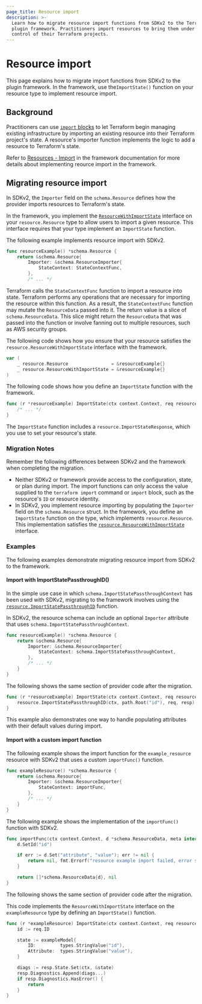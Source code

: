 ```yaml
---
page_title: Resource import
description: >-
  Learn how to migrate resource import functions from SDKv2 to the Terraform
  plugin framework. Practitioners import resources to bring them under the
  control of their Terraform projects.
---
```


# Resource import

This page explains how to migrate import functions from SDKv2 to the plugin
framework. In the framework, use the`ImportState()` function on your resource type to implement resource import.

## Background

Practitioners can use [`import` blocks](/terraform/language/import) to let
Terraform begin managing existing infrastructure by importing an existing
resource into their Terraform project's state. A resource's importer function
implements the logic to add a resource to Terraform's state.

Refer to [Resources - Import](/terraform/plugin/framework/resources/import) in the framework
documentation for more details about implementing reource import in the
framework.

## Migrating resource import

In SDKv2, the `Importer` field on the `schema.Resource` defines how the provider
imports resources to Terraform's state.

In the framework, you implement the
[`ResourceWithImportState`](https://pkg.go.dev/github.com/hashicorp/terraform-plugin-framework/resource#ResourceWithImportState)
interface on your `resource.Resource` type to allow users to import a given
resource. This interface requires that your type implement an `ImportState`
function.

<Tabs>
<Tab heading="SDKv2">

The following example implements resource import with SDKv2.

```go
func resourceExample() *schema.Resource {
    return &schema.Resource{
        Importer: &schema.ResourceImporter{
            StateContext: StateContextFunc,
        },
        /* ... */
```

Terraform calls the `StateContextFunc` function to import a resource into state. Terraform performs any operations that are necessary for importing the resource within this function. As a result, the `StateContextFunc` function may mutate the `ResourceData` passed into it. The return value is a slice of
`schema.ResourceData`. This slice might return the `ResourceData` that was
passed into the function or involve fanning out to multiple resources, such as
AWS security groups.

</Tab>
<Tab heading="Framework">

The following code shows how you ensure that your resource satisfies the
`resource.ResourceWithImportState` interface with the framework.

```go
var (
    _ resource.Resource                = &resourceExample{}
    _ resource.ResourceWithImportState = &resourceExample{}
)
```

The following code shows how you define an `ImportState` function with the
framework.

```go
func (r *resourceExample) ImportState(ctx context.Context, req resource.ImportStateRequest, resp *resource.ImportStateResponse) {
    /* ... */
}
```

The `ImportState` function includes a `resource.ImportStateResponse`, which you
use to set your resource's state.

</Tab>
</Tabs>

### Migration Notes

Remember the following differences between SDKv2 and the framework when
completing the migration.

- Neither SDKv2 or framework provide access to the configuration, state,
  or plan during import. The import functions can only access the value supplied to the `terraform import` command or `import` block, such as the resource's `ID` or resource identity.
- In SDKv2, you implement resource importing by populating the `Importer` field
  on the `schema.Resource` struct. In the framework, you define an `ImportState`
  function on the type, which implements `resource.Resource`. This implementation
  satisfies the [`resource.ResourceWithImportState`](https://pkg.go.dev/github.com/hashicorp/terraform-plugin-framework/resource#ResourceWithImportState) interface.

### Examples

The following examples demonstrate migrating resource import from SDKv2 to the
framework.

#### Import with ImportStatePassthroughID()

In the simple use case in which `schema.ImportStatePassthroughContext` has been
used with SDKv2, migrating to the framework involves using the
[`resource.ImportStatePassthroughID`](https://pkg.go.dev/github.com/hashicorp/terraform-plugin-framework/resource#ImportStatePassthroughID)
function.

<Tabs>
<Tab heading="SDKv2">

In SDKv2, the resource schema can include an optional `Importer` attribute that
uses `schema.ImportStatePassthroughContext`.

```go
func resourceExample() *schema.Resource {
    return &schema.Resource{
        Importer: &schema.ResourceImporter{
			StateContext: schema.ImportStatePassthroughContext,
        },
        /* ... */
    }
}
```

</Tab>
<Tab heading="Framework">

The following shows the same section of provider code after the migration.

```go
func (r *resourceExample) ImportState(ctx context.Context, req resource.ImportStateRequest, resp *resource.ImportStateResponse) {
    resource.ImportStatePassthroughID(ctx, path.Root("id"), req, resp)
}
```

This example also demonstrates one way to handle populating attributes with
their default values during import.

</Tab>
</Tabs>

#### Import with a custom import function

<Tabs>
<Tab heading="SDKv2">

The following example shows the import function for the `example_resource`
resource with SDKv2 that uses a custom `importFunc()` function.

```go
func exampleResource() *schema.Resource {
    return &schema.Resource{
        Importer: &schema.ResourceImporter{
            StateContext: importFunc,
        },
        /* ... */
    }
}
```

The following example shows the implementation of the `importFunc()` function
with SDKv2.

```go
func importFunc(ctx context.Context, d *schema.ResourceData, meta interface{}) ([]*schema.ResourceData, error) {
    d.SetId("id")

    if err := d.Set("attribute", "value"); err != nil {
        return nil, fmt.Errorf("resource example import failed, error setting attribute: %w", err)
    }

    return []*schema.ResourceData{d}, nil
}
```

</Tab>
<Tab heading="Framework">

The following shows the same section of provider code after the migration.

This code implements the `ResourceWithImportState` interface on the
`exampleResource` type by defining an `ImportState()` function.

```go
func (r *exampleResource) ImportState(ctx context.Context, req resource.ImportStateRequest, resp *resource.ImportStateResponse) {
    id := req.ID

    state := exampleModel{
        ID:         types.StringValue("id"),
        Attribute:  types.StringValue("value"),
    }

    diags := resp.State.Set(ctx, &state)
    resp.Diagnostics.Append(diags...)
    if resp.Diagnostics.HasError() {
        return
    }
}
```

</Tab>
</Tabs>

<!-- FIXME: Example using resource identity rather than ID alone? -->
